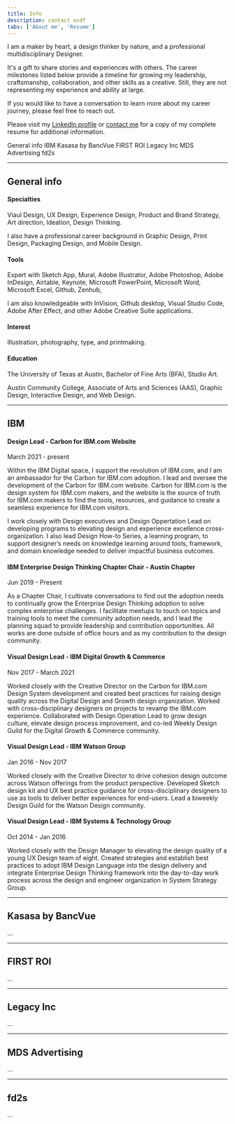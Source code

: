 ```yaml
---
title: Info
description: contact asdf
tabs: ['About me', 'Resume']
---
```


I am a maker by heart, a design thinker by nature, and a professional multidisciplinary Designer.

It's a gift to share stories and experiences with others. The career milestones listed below provide a timeline for growing my leadership, craftsmanship, collaboration, and other skills as a creative. Still, they are not representing my experience and ability at large. 

If you would like to have a conversation to learn more about my career journey, please feel free to reach out.

Please visit my [LinkedIn profile](#) or [contact me](/contact) for a copy of my complete resume for additional information.

<AnchorLinks>
  <AnchorLink>General info</AnchorLink>
  <AnchorLink>IBM</AnchorLink>
  <AnchorLink>Kasasa by BancVue</AnchorLink>
  <AnchorLink>FIRST ROI</AnchorLink>
  <AnchorLink>Legacy Inc</AnchorLink>
  <AnchorLink>MDS Advertising</AnchorLink>
  <AnchorLink>fd2s</AnchorLink>
</AnchorLinks>

    

<div class="resume">

---
    
<Row>

  <Column colMd={3} colLg={4}>

## General info  

  </Column>

  <Column colMd={6} colLg={7}>

#### Specialties  
Viaul Design, UX Design, Experience Design, Product and Brand Strategy, Art direction, Ideation, Design Thinking.  

I also have a professional career background in Graphic Design, Print Design, Packaging Design, and Mobile Design.  

#### Tools  
Expert with Sketch App, Mural, Adobe Illustrator, Adobe Photoshop, Adobe InDesign, Airtable, Keynote, Microsoft PowerPoint, Microsoft Word, Microsoft Excel, Github, Zenhub,  

I am also knowledgeable with InVision, Github desktop, Visual Studio Code, Adobe After Effect, and other Adobe Creative Suite applications.  

#### Interest  
Illustration, photography, type, and printmaking.  

#### Education  
The University of Texas at Austin, Bachelor of Fine Arts (BFA), Studio Art.  

Austin Community College, Associate of Arts and Sciences (AAS), Graphic Design, Interactive Design, and Web Design.  

  </Column>

</Row>

---
    
<Row>

  <Column colMd={3} colLg={4}>

## IBM

  </Column>

  <Column colMd={6} colLg={7}>

#### Design Lead - Carbon for IBM.com Website  
<Caption>March 2021 - present</Caption>  

Within the IBM Digital space, I support the revolution of IBM.com, and I am an ambassador for the Carbon for IBM.com adoption. I lead and oversee the development of the Carbon for IBM.com website. Carbon for IBM.com is the design system for IBM.com makers, and the website is the source of truth for IBM.com makers to find the tools, resources, and guidance to create a seamless experience for IBM.com visitors.  

I work closely with Design executives and Design Oppertation Lead on developing programs to elevating design and experience excellence cross-organization. I also lead Design How-to Series, a learning program, to support designer’s needs on knowledge learning around tools, framework, and domain knowledge needed to deliver impactful business outcomes.  

#### IBM Enterprise Design Thinking Chapter Chair - Austin Chapter  
<Caption>Jun 2019 - Present</Caption>  

As a Chapter Chair, I cultivate conversations to find out the adoption needs to continually grow the Enterprise Design Thinking adoption to solve complex enterprise challenges. I facilitate meetups to touch on topics and training tools to meet the community adoption needs, and I lead the planning squad to provide leadership and contribution opportunities. All works are done outside of office hours and as my contribution to the design community.  

#### Visual Design Lead - IBM Digital Growth & Commerce  
<Caption>Nov 2017 - March 2021</Caption>  

Worked closely with the Creative Director on the Carbon for IBM.com Design System development and created best practices for raising design quality across the Digital Design and Growth design organization. Worked with cross-disciplinary designers on projects to revamp the IBM.com experience. Collaborated with Design Operation Lead to grow design culture, elevate design process improvement, and co-led Weekly Design Guild for the Digital Growth & Commerce community.  

#### Visual Design Lead - IBM Watson Group  
<Caption>Jan 2016 - Nov 2017</Caption>  

Worked closely with the Creative Director to drive cohesion design outcome across Watson offerings from the product perspective. Developed Sketch design kit and UX best practice guidance for cross-disciplinary designers to use as tools to deliver better experiences for end-users. Lead a biweekly Design Guild for the Watson Design community.  

#### Visual Design Lead - IBM Systems & Technology Group  
<Caption>Oct 2014 - Jan 2016</Caption>  

Worked closely with the Design Manager to elevating the design quality of a young UX Design team of eight. Created strategies and establish best practices to adopt IBM Design Language into the design delivery and integrate Enterprise Design Thinking framework into the day-to-day work process across the design and engineer organization in System Strategy Group.  

  </Column>

</Row>

---
    
<Row>

  <Column colMd={3} colLg={4}>

## Kasasa by BancVue

  </Column>

  <Column colMd={6} colLg={7}>

...

  </Column>

</Row>

---
    
<Row>

  <Column colMd={3} colLg={4}>

## FIRST ROI

  </Column>

  <Column colMd={6} colLg={7}>

...

  </Column>

</Row>

---
    
<Row>

  <Column colMd={3} colLg={4}>

## Legacy Inc

  </Column>

  <Column colMd={6} colLg={7}>

...

  </Column>

</Row>

---
    
<Row>

  <Column colMd={3} colLg={4}>

## MDS Advertising

  </Column>

  <Column colMd={6} colLg={7}>

...

  </Column>

</Row>

---
    
<Row>

  <Column colMd={3} colLg={4}>

## fd2s

  </Column>

  <Column colMd={6} colLg={7}>

...

  </Column>

</Row>

</div>